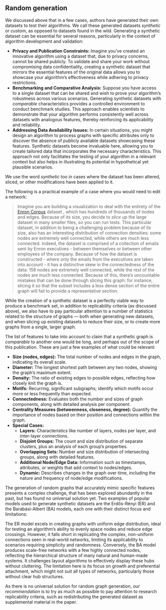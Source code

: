 ## Random generation

We discussed above that in a few cases, authors have generated their own datasets to test their algorithms. We call these generated datasets _synthetic_ or _custom_, as opposed to datasets found in the wild.
Generating a synthetic dataset can be essential for several reasons, particularly in the context of algorithm development and validation:

- **Privacy and Publication Constraints:** Imagine you've created an innovative algorithm using a dataset that, due to privacy concerns, cannot be shared publicly. To validate and share your work without compromising data confidentiality, creating a synthetic dataset that mirrors the essential features of the original data allows you to showcase your algorithm's effectiveness while adhering to privacy restrictions.
- **Benchmarking and Comparative Analysis:** Suppose you have access to a single dataset that can be shared and wish to prove your algorithm's robustness across various scenarios. Generating synthetic datasets with _comparable_ characteristics provides a controlled environment to conduct benchmark studies. This approach enables scientists to demonstrate that your algorithm performs consistently well across datasets with analogous features, thereby reinforcing its applicability and reliability.
- **Addressing Data Availability Issues:** In certain situations, you might design an algorithm to process graphs with specific attributes only to discover the absence of publicly available datasets showcasing these features. Synthetic datasets become invaluable here, allowing you to create tailored data that incorporates the necessary characteristics. This approach not only facilitates the testing of your algorithm in a relevant context but also helps in illustrating its potential in hypothetical yet plausible scenarios.

We use the word _synthetic_ too in cases where the dataset has been altered, sliced, or other modifications have been applied to it.

The following is a practical example of a case where you would need to edit a network:

> Imagine you are building a visualization to deal with the entirety of the [Enron Corpus](https://en.wikipedia.org/wiki/Enron_Corpus) dataset , which has hundreds of thousands of nodes and edges. Because of its size, you decide to _slice up_ the large dataset in many smaller files, so you can run tests. This particular dataset, in addition to being a challenging problem because of its size, also has an interesting distribution of connection densities: some nodes are extremely well connected, while others are much less connected. Indeed, the dataset is comprised of a collection of emails sent by Enron executives - between themselves or between other employees of the company. Because of how the dataset is constructed - where only the emails from the executives are taken into account - it has a distinctive skew in the connectedness of the data: 158 nodes are extremely well connected, while the rest of the nodes are much less connected. Because of this, there's uncountable mistakes that can be done through slicing this graph: for instance, slicing it so that the subset includes a less dense section of the entire graph will fail to provide a representative section. 

While the creation of a synthetic dataset is a perfectly viable way to produce a benchmark set, in addition to replicability criteria (as discussed above), we also have to pay particular attention to a number of statistics related to the structure of graphs --- both when generating new datasets, and when slicing up existing datasets to reduce their size, or to create more graphs from a single, larger graph.

The list of features to take into account to claim that a synthetic graph is _comparable_ to another one would be long, and perhaps out of the scope of this publication. These are just a few examples of what could be relevant:

- **Size (nodes, edges):** The total number of nodes and edges in the graph, indicating its overall scale.
- **Diameter:** The longest shortest path between any two nodes, showing the graph's maximum extent.
- **Density:** The ratio of existing edges to possible edges, reflecting how closely knit the graph is.
- **Motifs:** Recurring, significant subgraphs; identify which motifs occur more or less frequently than expected.
- **Connectedness:** Evaluates both the number and sizes of graph components, along with detailed analysis per component.
- **Centrality Measures (betweenness, closeness, degree):** Quantify the importance of nodes based on their position and connections within the graph.
- **Special Cases:**
  - **Layers:** Characteristics like number of layers, nodes per layer, and inter-layer connections.
  - **Disjoint Groups:** The count and size distribution of separate clusters, plus an analysis of each group's properties.
  - **Overlapping Sets:** Number and size distribution of intersecting groups, along with detailed features.
  - **Additional Node/Edge Data:** Information such as timestamps, attributes, or weights that add context to nodes/edges.
  - **Dynamic:** Describes changes in the graph over time, including the nature and frequency of node/edge modifications.

The generation of random graphs that accurately mimic specific features presents a complex challenge, that has been explored abundantly in the past, but has found no universal solution yet. Two examples of popular models used to generate synthetic datasets are the Erdős-Rényi (ER) and the Barabási-Albert (BA) models, each one with their distinct focus and limitations:

The ER model excels in creating graphs with uniform edge distribution, ideal for testing an algorithm's ability to evenly space nodes and reduce edge crossings. However, it falls short in replicating the complex, non-uniform connections seen in real-world networks, limiting its applicability to scenarios requiring simplicity and randomness.
Conversely, the BA model produces scale-free networks with a few highly connected nodes, reflecting the hierarchical structure of many natural and human-made systems. It challenges layout algorithms to effectively display these hubs without cluttering. The limitation here is its focus on growth and preferential attachment, which might not suit all types of networks, particularly those without clear hub structures.

As there is no universal solution for random graph generation, _our recommendation_ is to try as much as possible to pay attention to research replicability criteria, such as redistributing the generated dataset as supplemental material in the paper.